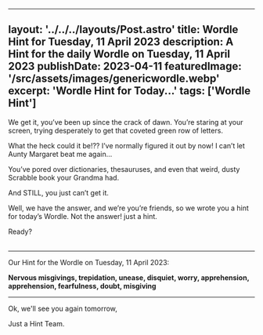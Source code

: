 ---
  layout: '../../../layouts/Post.astro'
  title: Wordle Hint for Tuesday, 11 April 2023
  description: A Hint for the daily Wordle on Tuesday, 11 April 2023
  publishDate: 2023-04-11
  featuredImage: '/src/assets/images/genericwordle.webp'
  excerpt: 'Wordle Hint for Today...'
  tags: ['Wordle Hint']
  ---

  We get it, you’ve been up since the crack of dawn. You’re staring at your screen, trying desperately to get that coveted green row of letters. 

  What the heck could it be!??
  I’ve normally figured it out by now!
  I can’t let Aunty Margaret beat me again… 

  You’ve pored over dictionaries, thesauruses, and even that weird, dusty Scrabble book your Grandma had.

  And STILL, you just can’t get it. 

  Well, we have the answer, and we’re you’re friends, so we wrote you a hint for today’s Wordle.
  Not the answer! just a hint. 

  Ready?<br /><br />

  ***

  Our Hint for the Wordle on Tuesday, 11 April 2023:

  **Nervous misgivings, trepidation, unease, disquiet, worry, apprehension, apprehension, fearfulness, doubt, misgiving**

  ***

  Ok, we'll see you again tomorrow, 

  Just a Hint Team.
  
